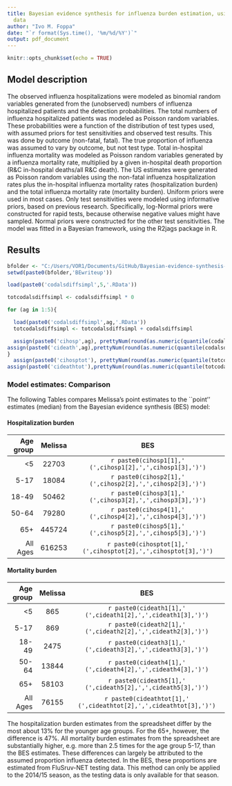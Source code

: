 ---
title: Bayesian evidence synthesis for influenza burden estimation, using FluSurv-Net
  data
author: "Ivo M. Foppa"
date: "`r format(Sys.time(), '%m/%d/%Y')`"
output: pdf_document
---
```{r setup, include=FALSE}
knitr::opts_chunk$set(echo = TRUE)
```

## Model description

The observed influenza hospitalizations were modeled as binomial random variables generated from the (unobserved) numbers of influenza hospitalized patients and the detection probabilities. 
The total numbers of influenza hospitalized patients was modeled as Poisson random variables.
These probabilities were a function of the distribution of test types used, with assumed priors for test sensitivities and observed test results. This was done by outcome (non-fatal, fatal). The true proportion of influenza was assumed to vary by outcome, but not test type. Total in-hospital influenza mortality was modeled as Poisson random variables generated by a influenza mortality rate, multiplied by a given in-hospital death proportion (R&C in-hospital deaths/all R&C death). The US estimates were generated as Poisson random variables using the non-fatal influenza hospitalization rates plus the in-hospital influenza mortality rates (hospitalization burden) and the total influenza mortality rate (mortality burden). Uniform priors were used in most cases. Only test sensitivities were modeled using informative priors, based on previous research. Specifically, log-Normal priors were constructed for rapid tests, because otherwise negative values might have sampled. Normal priors were constructed for the other test sensitivities. The model was fitted in a Bayesian framework, using the R2jags package in R. 
\clearpage

## Results

```{r,echo=FALSE,fig.show='hold',fig.width=6}

bfolder <- "C:/Users/VOR1/Documents/GitHub/Bayesian-evidence-synthesis-for-influenza-burden/" #this is an example ...
setwd(paste0(bfolder,'BEwriteup'))

load(paste0('codalsdiffsimpl',5,'.RData'))

totcodalsdiffsimpl <- codalsdiffsimpl * 0

for (ag in 1:5){

  load(paste0('codalsdiffsimpl',ag,'.RData'))
  totcodalsdiffsimpl <- totcodalsdiffsimpl + codalsdiffsimpl

  assign(paste0('cihosp',ag), prettyNum(round(as.numeric(quantile(codalsdiffsimpl$USfluhosp,probs = c(.5,.025,.975))))))
assign(paste0('cideath',ag),prettyNum(round(as.numeric(quantile(codalsdiffsimpl$USfludeath,probs = c(.5,.025,.975))))))
}
  assign(paste0('cihosptot'), prettyNum(round(as.numeric(quantile(totcodalsdiffsimpl$USfluhosp,probs = c(.5,.025,.975))))))
assign(paste0('cideathtot'),prettyNum(round(as.numeric(quantile(totcodalsdiffsimpl$USfludeath,probs = c(.5,.025,.975))))))


```

### Model estimates: Comparison
The following Tables compares Melissa's point estimates to the ``point'' estimates (median) from the Bayesian evidence synthesis (BES) model:

#### Hospitalization burden

  Age group  Melissa    BES 
----------- --------- -----------
<5           22703     `r paste0(cihosp1[1],' (',cihosp1[2],',',cihosp1[3],')')`
5-17         18084    `r paste0(cihosp2[1],' (',cihosp2[2],',',cihosp2[3],')')`
18-49         50462   `r paste0(cihosp3[1],' (',cihosp3[2],',',cihosp3[3],')')`
50-64         79280    `r paste0(cihosp4[1],' (',cihosp4[2],',',cihosp4[3],')')`
65+           445724   `r paste0(cihosp5[1],' (',cihosp5[2],',',cihosp5[3],')')`
All Ages      616253  `r paste0(cihosptot[1],' (',cihosptot[2],',',cihosptot[3],')')`

#### Mortality burden

  Age group  Melissa    BES 
----------- ---------- ---------
<5           865	     `r paste0(cideath1[1],' (',cideath1[2],',',cideath1[3],')')`
5-17         869       `r paste0(cideath2[1],' (',cideath2[2],',',cideath2[3],')')`
18-49         2475      `r paste0(cideath3[1],' (',cideath3[2],',',cideath3[3],')')`
50-64         13844     `r paste0(cideath4[1],' (',cideath4[2],',',cideath4[3],')')`
65+           58103    `r paste0(cideath5[1],' (',cideath5[2],',',cideath5[3],')')`
All Ages		  76155      `r paste0(cideathtot[1],' (',cideathtot[2],',',cideathtot[3],')')`

The hospitalization burden estimates from the spreadsheet differ by the most about 13% for the younger age groups. For the 65+, however, the difference is 47%. All mortality burden estimates from the spreadsheet are substantially higher, e.g. more than 2.5 times for the age group 5-17, than the BES estimates. These differences can largely be attributed to the assumed proportion influenza detected. In the BES, these proportions are estimated from FluSruv-NET testing data. This method can only be applied to the 2014/15 season, as the testing data is only available for that season.

